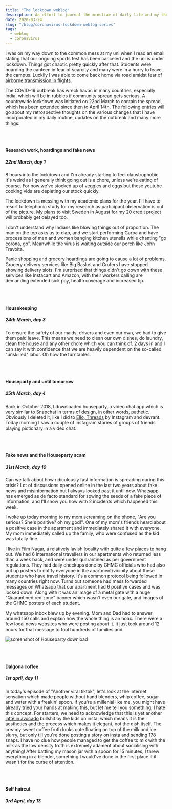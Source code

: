 ```yaml
---
title: "The lockdown weblog"
description: An effort to journal the minutiae of daily life and my thoughts during the ongoing coronavirus pandemic.
date: 2020-03-24
slug: "/blog/coronavirus-lockdown-weblog-series"
tags:
  - weblog
  - coronavirus
---
```


I was on my way down to the common mess at my uni when I read an email stating that our ongoing sports fest has been canceled and the uni is under lockdown. Things got chaotic pretty quickly after that. Students were hoarding the canteen in fear of scarcity and many were in a hurry to leave the campus. Luckily I was able to come back home via road amidst fear of <a href="https://www.nationalgeographic.com/science/2020/01/how-coronavirus-spreads-on-a-plane/" target="_blank">airborne transmission in flights</a>.

The COVID-19 outbreak has wreck havoc in many countries, especially India, which will be in rubbles if community spread gets serious. A countrywide lockdown was initiated on 22nd March to contain the spread, which has been extended since then to April 14th. The following entries will go about my retrospective thoughts on the various changes that I have incorporated in my daily routine, updates on the outbreak and many more things.

<br />
<br />

#### Research work, hoardings and fake news

##### 22nd March, day 1

8 hours into the lockdown and I'm already starting to feel claustrophobic. It's weird as I generally think going out is a chore, unless we're eating of course. For now we've stocked up of veggies and eggs but these youtube cooking vids are depleting our stock quickly.

The lockdown is messing with my academic plans for the year. I'll have to resort to telephonic study for my research as participant observation is out of the picture. My plans to visit Sweden in August for my 20 credit project will probably get delayed too.

I don't understand why Indians like blowing things out of proportion. The man on the top asks us to clap, and we start performing Garba and have processions of men and women banging kitchen utensils while chanting "go corona, go". Meanwhile the virus is waiting outside our porch like John Travolta.

Panic shopping and grocery hoardings are going to cause a lot of problems. Grocery delivery services like Big Basket and Grofers have stopped showing delivery slots. I'm surprised that things didn't go down with these services like Instacart and Amazon, with their workers calling are demanding extended sick pay, health coverage and increased tip.

<br />
<br />

#### Housekeeping

##### 24th March, day 3

To ensure the safety of our maids, drivers and even our own, we had to give them paid leave. This means we need to clean our own dishes, do laundry, clean the house and any other chore which you can think of. 2 days in and I can say it with confidence that we are heavily dependent on the so-called "unskilled" labor. Oh how the turntables.

<br />
<br />

#### Houseparty and until tomorrow

##### 25th March, day 4

Back in October 2018, I downloaded houseparty, a video chat app which is very similar to Snapchat in terms of design, in other words, pathetic. Obviously I deleted it, like I did to <a href="https://techcrunch.com/2017/11/19/ello-again/" target="_blank">Ello</a>,<a href="https://www.theverge.com/2019/8/26/20833903/facebook-instagram-threads-messaging-app-close-friends-snapchat" target="_blank"> Threads</a> by Instagram and devrant. Today morning I saw a couple of instagram stories of groups of friends playing pictionary in a video chat.

<br />
<br />

#### Fake news and the Houseparty scam

##### 31st March, day 10

Can we talk about how ridiculously fast information is spreading during this crisis? Lot of discussions opened online in the last two years about fake news and misinformation but I always looked past it until now. Whatsapp has emerged as de facto standard for sowing the seeds of a fake piece of information, and I'll show you how with 2 incidents which happened this week.

I woke up today morning to my mom screaming on the phone, "Are you serious? She's positive? oh my god!". One of my mom's friends heard about a positive case in the apartment and immediately shared it with everyone. My mom immediately called up the family, who were confused as the kid was totally fine.

I live in Film Nagar, a relatively lavish locality with quite a few places to hang out. We had 6 international travellers in our apartments who returned less than a week back, and were under quarantined as per government regulations. They had daily checkups done by GHMC officials who had also put up posters to notify everyone in the apartment/vicinity about these students who have travel history. It's a common protocol being followed in many countries right now. Turns out someone had mass forwarded messages on Whatsapp that our apartment had 6 positive cases and was locked down. Along with it was an image of a metal gate with a huge "Quarantined red zone" banner which wasn't even our gate, and images of the GHMC posters of each student.

My whatsapp inbox blew up by evening. Mom and Dad had to answer around 150 calls and explain how the whole thing is an hoax. There were a few local news websites who were posting about it. It just took around 12 hours for that message to fool hundreds of families and

![screenshot of Houseparty download](./imag1.png)

<br />
<br />

#### Dalgona coffee

##### 1st april, day 11

In today's episode of "Another viral tiktok", let's look at the internet sensation which made people without hand blenders, whip coffee, sugar and water with a freakin' spoon. If you're a millenial like me, you might have already tried your hands at making this, but let me tell you something, I hate this concept. For starters, we need to acknowledge that this is yet another <a href="https://time.com/4789145/avocado-latte-australia/" target="_blank">latte in avocado</a> bullshit by the kids on insta, which means it is the aesthetics and the process which makes it elegant, not the dish itself. The creamy sweet coffee froth looks cute floating on top of the milk and ice slurry, but only till you're done posting a story on insta and sending 178 snaps. I have no clue how people managed to get the coffee to mix with the milk as the low density froth is extremely adament about socialising with anything! After battling my mason jar with a spoon for 15 minutes, I threw everything in a blender, something I would've done in the first place if it wasn't for the curse of attention.

<br />
<br />

#### Self haircut

##### 3rd April, day 13
